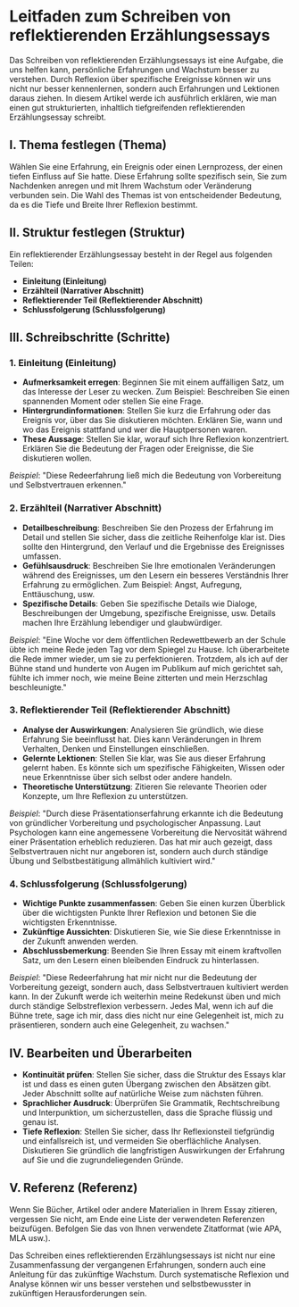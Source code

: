 # Leitfaden zum Schreiben von reflektierenden Erzählungsessays

Das Schreiben von reflektierenden Erzählungsessays ist eine Aufgabe, die uns helfen kann, persönliche Erfahrungen und Wachstum besser zu verstehen. Durch Reflexion über spezifische Ereignisse können wir uns nicht nur besser kennenlernen, sondern auch Erfahrungen und Lektionen daraus ziehen. In diesem Artikel werde ich ausführlich erklären, wie man einen gut strukturierten, inhaltlich tiefgreifenden reflektierenden Erzählungsessay schreibt.

## I. Thema festlegen (Thema)

Wählen Sie eine Erfahrung, ein Ereignis oder einen Lernprozess, der einen tiefen Einfluss auf Sie hatte. Diese Erfahrung sollte spezifisch sein, Sie zum Nachdenken anregen und mit Ihrem Wachstum oder Veränderung verbunden sein. Die Wahl des Themas ist von entscheidender Bedeutung, da es die Tiefe und Breite Ihrer Reflexion bestimmt.

## II. Struktur festlegen (Struktur)

Ein reflektierender Erzählungsessay besteht in der Regel aus folgenden Teilen:

- **Einleitung (Einleitung)**
- **Erzählteil (Narrativer Abschnitt)**
- **Reflektierender Teil (Reflektierender Abschnitt)**
- **Schlussfolgerung (Schlussfolgerung)**

## III. Schreibschritte (Schritte)

### 1. Einleitung (Einleitung)

- **Aufmerksamkeit erregen**: Beginnen Sie mit einem auffälligen Satz, um das Interesse der Leser zu wecken. Zum Beispiel: Beschreiben Sie einen spannenden Moment oder stellen Sie eine Frage.
- **Hintergrundinformationen**: Stellen Sie kurz die Erfahrung oder das Ereignis vor, über das Sie diskutieren möchten. Erklären Sie, wann und wo das Ereignis stattfand und wer die Hauptpersonen waren.
- **These Aussage**: Stellen Sie klar, worauf sich Ihre Reflexion konzentriert. Erklären Sie die Bedeutung der Fragen oder Ereignisse, die Sie diskutieren wollen.

*Beispiel*: "Diese Redeerfahrung ließ mich die Bedeutung von Vorbereitung und Selbstvertrauen erkennen."

### 2. Erzählteil (Narrativer Abschnitt)

- **Detailbeschreibung**: Beschreiben Sie den Prozess der Erfahrung im Detail und stellen Sie sicher, dass die zeitliche Reihenfolge klar ist. Dies sollte den Hintergrund, den Verlauf und die Ergebnisse des Ereignisses umfassen.
- **Gefühlsausdruck**: Beschreiben Sie Ihre emotionalen Veränderungen während des Ereignisses, um den Lesern ein besseres Verständnis Ihrer Erfahrung zu ermöglichen. Zum Beispiel: Angst, Aufregung, Enttäuschung, usw.
- **Spezifische Details**: Geben Sie spezifische Details wie Dialoge, Beschreibungen der Umgebung, spezifische Ereignisse, usw. Details machen Ihre Erzählung lebendiger und glaubwürdiger.

*Beispiel*: "Eine Woche vor dem öffentlichen Redewettbewerb an der Schule übte ich meine Rede jeden Tag vor dem Spiegel zu Hause. Ich überarbeitete die Rede immer wieder, um sie zu perfektionieren. Trotzdem, als ich auf der Bühne stand und hunderte von Augen im Publikum auf mich gerichtet sah, fühlte ich immer noch, wie meine Beine zitterten und mein Herzschlag beschleunigte."

### 3. Reflektierender Teil (Reflektierender Abschnitt)

- **Analyse der Auswirkungen**: Analysieren Sie gründlich, wie diese Erfahrung Sie beeinflusst hat. Dies kann Veränderungen in Ihrem Verhalten, Denken und Einstellungen einschließen.
- **Gelernte Lektionen**: Stellen Sie klar, was Sie aus dieser Erfahrung gelernt haben. Es könnte sich um spezifische Fähigkeiten, Wissen oder neue Erkenntnisse über sich selbst oder andere handeln.
- **Theoretische Unterstützung**: Zitieren Sie relevante Theorien oder Konzepte, um Ihre Reflexion zu unterstützen.

*Beispiel*: "Durch diese Präsentationserfahrung erkannte ich die Bedeutung von gründlicher Vorbereitung und psychologischer Anpassung. Laut Psychologen kann eine angemessene Vorbereitung die Nervosität während einer Präsentation erheblich reduzieren. Das hat mir auch gezeigt, dass Selbstvertrauen nicht nur angeboren ist, sondern auch durch ständige Übung und Selbstbestätigung allmählich kultiviert wird."

### 4. Schlussfolgerung (Schlussfolgerung)

- **Wichtige Punkte zusammenfassen**: Geben Sie einen kurzen Überblick über die wichtigsten Punkte Ihrer Reflexion und betonen Sie die wichtigsten Erkenntnisse.
- **Zukünftige Aussichten**: Diskutieren Sie, wie Sie diese Erkenntnisse in der Zukunft anwenden werden.
- **Abschlussbemerkung**: Beenden Sie Ihren Essay mit einem kraftvollen Satz, um den Lesern einen bleibenden Eindruck zu hinterlassen.

*Beispiel*: "Diese Redeerfahrung hat mir nicht nur die Bedeutung der Vorbereitung gezeigt, sondern auch, dass Selbstvertrauen kultiviert werden kann. In der Zukunft werde ich weiterhin meine Redekunst üben und mich durch ständige Selbstreflexion verbessern. Jedes Mal, wenn ich auf die Bühne trete, sage ich mir, dass dies nicht nur eine Gelegenheit ist, mich zu präsentieren, sondern auch eine Gelegenheit, zu wachsen."

## IV. Bearbeiten und Überarbeiten

- **Kontinuität prüfen**: Stellen Sie sicher, dass die Struktur des Essays klar ist und dass es einen guten Übergang zwischen den Absätzen gibt. Jeder Abschnitt sollte auf natürliche Weise zum nächsten führen.
- **Sprachlicher Ausdruck**: Überprüfen Sie Grammatik, Rechtschreibung und Interpunktion, um sicherzustellen, dass die Sprache flüssig und genau ist.
- **Tiefe Reflexion**: Stellen Sie sicher, dass Ihr Reflexionsteil tiefgründig und einfallsreich ist, und vermeiden Sie oberflächliche Analysen. Diskutieren Sie gründlich die langfristigen Auswirkungen der Erfahrung auf Sie und die zugrundeliegenden Gründe.

## V. Referenz (Referenz)

Wenn Sie Bücher, Artikel oder andere Materialien in Ihrem Essay zitieren, vergessen Sie nicht, am Ende eine Liste der verwendeten Referenzen beizufügen. Befolgen Sie das von Ihnen verwendete Zitatformat (wie APA, MLA usw.).

Das Schreiben eines reflektierenden Erzählungsessays ist nicht nur eine Zusammenfassung der vergangenen Erfahrungen, sondern auch eine Anleitung für das zukünftige Wachstum. Durch systematische Reflexion und Analyse können wir uns besser verstehen und selbstbewusster in zukünftigen Herausforderungen sein.

